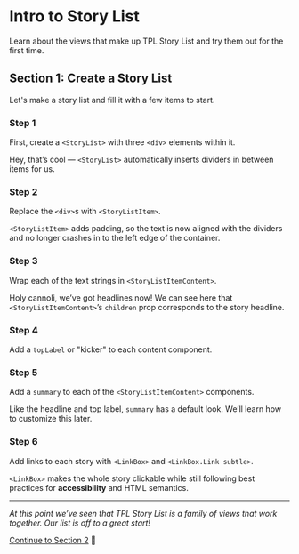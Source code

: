 
<Meta title="Tutorials/Intro to Story List/Section 1: Create a Story List" />

# Intro to Story List

Learn about the views that make up TPL Story List and try them out for the first time.

## Section 1: Create a Story List

Let's make a story list and fill it with a few items to start.

### Step 1

First, create a `<StoryList>` with three `<div>` elements within it.

<Canvas of={IntroStories.Section1Step1} sourceState="shown" />

Hey, that’s cool — `<StoryList>` automatically inserts dividers in between items for us.

### Step 2

Replace the `<div>`s with `<StoryListItem>`.

<Canvas of={IntroStories.Section1Step2} sourceState="shown" />

`<StoryListItem>` adds padding, so the text is now aligned with the dividers and no longer crashes in to the left edge of the container.

### Step 3

Wrap each of the text strings in `<StoryListItemContent>`.

<Canvas of={IntroStories.Section1Step3} sourceState="shown" />

Holy cannoli, we’ve got headlines now! We can see here that ``<StoryListItemContent>``’s `children` prop corresponds to the story headline.

### Step 4

Add a `topLabel` or "kicker" to each content component.

<Canvas of={IntroStories.Section1Step4} sourceState="shown" />

### Step 5

Add a `summary` to each of the ``<StoryListItemContent>`` components.

<Canvas of={IntroStories.Section1Step5} sourceState="shown" />

Like the headline and top label, `summary` has a default look. We’ll learn how to customize this later.

### Step 6

Add links to each story with `<LinkBox>` and `<LinkBox.Link subtle>`.

<Canvas of={IntroStories.Section1Step6} sourceState="shown" />

`<LinkBox>` makes the whole story clickable while still following best practices for **accessibility** and HTML semantics.

----

_At this point we’ve seen that TPL Story List is a family of views that work together. Our list is off to a great start!_

[Continue to Section 2](/docs/tutorials-intro-to-story-list-section-2-add-media-to-story-list-items--docs) 🎉

